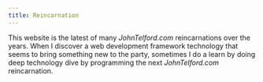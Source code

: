 ```yaml
---
title: Reincarnation
---
```


This website is the latest of many *JohnTelford.com* reincarnations over the years. When I discover a web development framework technology that seems to bring something new to the party, sometimes I do a learn by doing deep technology dive by programming the next *JohnTelford.com* reincarnation.